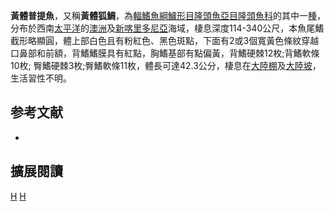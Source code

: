 {{Speciesbox 
| taxon = Bodianus flavifrons
| status = LC
| status_system = IUCN3.1
| authority = [[Gomon|Gomon]], 2001
| synonyms = 
}}

'''黃體普提魚'''，又稱'''黃體狐鯛'''，為[[輻鰭魚綱|輻鰭魚綱]][[鱸形目|鱸形目]][[隆頭魚亞目|隆頭魚亞目]][[隆頭魚科|隆頭魚科]]的其中一[[種|種]]，分布於西南[[太平洋|太平洋]]的[[澳洲|澳洲]]及[[新喀里多尼亞|新喀里多尼亞]]海域，棲息深度114-340公尺，本魚尾鰭截形略顯圓，體上部白色且有粉紅色、黑色斑點，下面有2或3個寬黃色條紋穿越口鼻部和前額，背鰭鰭膜具有紅點，胸鰭基部有點偏黃，背鰭硬棘12枚;背鰭軟條10枚; 臀鰭硬棘3枚;臀鰭軟條11枚，體長可達42.3公分，棲息在[[大陸棚|大陸棚]]及[[大陸坡|大陸坡]]，生活習性不明。
==参考文献==
*{{FishBase_species|genus=Bodianus|species=flavifrons|year=2013|month=6}}
== 擴展閱讀 ==
{{refbegin}}
{{wikispecies-inline|Bodianus flavifrons|黃體普提魚}}
{{refend}}
{{Taxonbar|from=Q2863435}}

[[Category:觀賞魚|H]]
[[Category:普提魚屬|H]]


{{鱸形目小作品}}